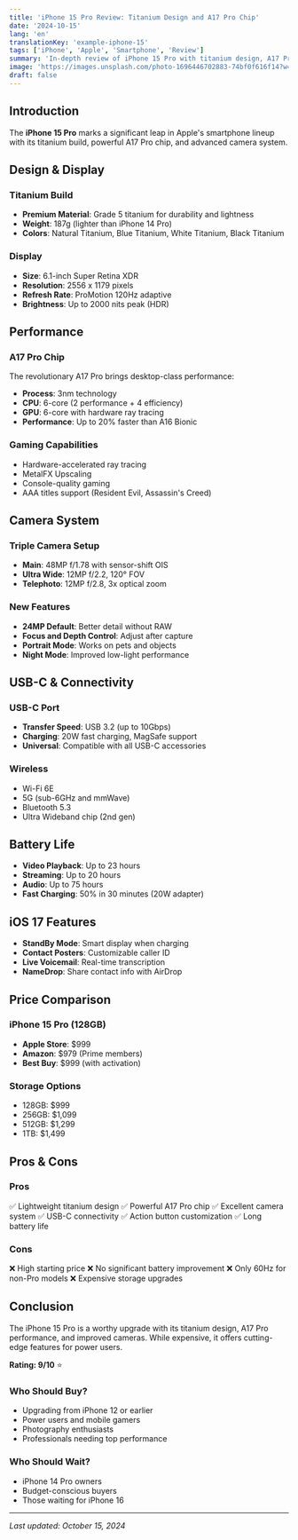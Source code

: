 ```yaml
---
title: 'iPhone 15 Pro Review: Titanium Design and A17 Pro Chip'
date: '2024-10-15'
lang: 'en'
translationKey: 'example-iphone-15'
tags: ['iPhone', 'Apple', 'Smartphone', 'Review']
summary: 'In-depth review of iPhone 15 Pro with titanium design, A17 Pro chip, and ProMotion 120Hz display. Price comparison across platforms.'
image: 'https://images.unsplash.com/photo-1696446702883-74bf0f616f14?w=1200&h=630&fit=crop'
draft: false
---
```


## Introduction

The **iPhone 15 Pro** marks a significant leap in Apple's smartphone lineup with its titanium build, powerful A17 Pro chip, and advanced camera system.

## Design & Display

### Titanium Build

- **Premium Material**: Grade 5 titanium for durability and lightness
- **Weight**: 187g (lighter than iPhone 14 Pro)
- **Colors**: Natural Titanium, Blue Titanium, White Titanium, Black Titanium

### Display

- **Size**: 6.1-inch Super Retina XDR
- **Resolution**: 2556 x 1179 pixels
- **Refresh Rate**: ProMotion 120Hz adaptive
- **Brightness**: Up to 2000 nits peak (HDR)

## Performance

### A17 Pro Chip

The revolutionary A17 Pro brings desktop-class performance:

- **Process**: 3nm technology
- **CPU**: 6-core (2 performance + 4 efficiency)
- **GPU**: 6-core with hardware ray tracing
- **Performance**: Up to 20% faster than A16 Bionic

### Gaming Capabilities

- Hardware-accelerated ray tracing
- MetalFX Upscaling
- Console-quality gaming
- AAA titles support (Resident Evil, Assassin's Creed)

## Camera System

### Triple Camera Setup

- **Main**: 48MP f/1.78 with sensor-shift OIS
- **Ultra Wide**: 12MP f/2.2, 120° FOV
- **Telephoto**: 12MP f/2.8, 3x optical zoom

### New Features

- **24MP Default**: Better detail without RAW
- **Focus and Depth Control**: Adjust after capture
- **Portrait Mode**: Works on pets and objects
- **Night Mode**: Improved low-light performance

## USB-C & Connectivity

### USB-C Port

- **Transfer Speed**: USB 3.2 (up to 10Gbps)
- **Charging**: 20W fast charging, MagSafe support
- **Universal**: Compatible with all USB-C accessories

### Wireless

- Wi-Fi 6E
- 5G (sub-6GHz and mmWave)
- Bluetooth 5.3
- Ultra Wideband chip (2nd gen)

## Battery Life

- **Video Playback**: Up to 23 hours
- **Streaming**: Up to 20 hours
- **Audio**: Up to 75 hours
- **Fast Charging**: 50% in 30 minutes (20W adapter)

## iOS 17 Features

- **StandBy Mode**: Smart display when charging
- **Contact Posters**: Customizable caller ID
- **Live Voicemail**: Real-time transcription
- **NameDrop**: Share contact info with AirDrop

## Price Comparison

### iPhone 15 Pro (128GB)

- **Apple Store**: $999
- **Amazon**: $979 (Prime members)
- **Best Buy**: $999 (with activation)

### Storage Options

- 128GB: $999
- 256GB: $1,099
- 512GB: $1,299
- 1TB: $1,499

## Pros & Cons

### Pros

✅ Lightweight titanium design
✅ Powerful A17 Pro chip
✅ Excellent camera system
✅ USB-C connectivity
✅ Action button customization
✅ Long battery life

### Cons

❌ High starting price
❌ No significant battery improvement
❌ Only 60Hz for non-Pro models
❌ Expensive storage upgrades

## Conclusion

The iPhone 15 Pro is a worthy upgrade with its titanium design, A17 Pro performance, and improved cameras. While expensive, it offers cutting-edge features for power users.

**Rating: 9/10** ⭐

### Who Should Buy?

- Upgrading from iPhone 12 or earlier
- Power users and mobile gamers
- Photography enthusiasts
- Professionals needing top performance

### Who Should Wait?

- iPhone 14 Pro owners
- Budget-conscious buyers
- Those waiting for iPhone 16

---

_Last updated: October 15, 2024_
